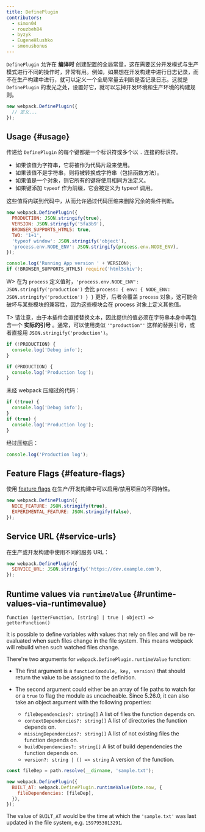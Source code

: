 ```yaml
---
title: DefinePlugin
contributors:
  - simon04
  - rouzbeh84
  - byzyk
  - EugeneHlushko
  - smonusbonus
---
```


`DefinePlugin` 允许在 **编译时** 创建配置的全局常量，这在需要区分开发模式与生产模式进行不同的操作时，非常有用。例如，如果想在开发构建中进行日志记录，而不在生产构建中进行，就可以定义一个全局常量去判断是否记录日志。这就是 `DefinePlugin` 的发光之处，设置好它，就可以忘掉开发环境和生产环境的构建规则。

```javascript
new webpack.DefinePlugin({
  // 定义...
});
```

## Usage {#usage}

传递给 `DefinePlugin` 的每个键都是一个标识符或多个以 `.` 连接的标识符。

- 如果该值为字符串，它将被作为代码片段来使用。
- 如果该值不是字符串，则将被转换成字符串（包括函数方法）。
- 如果值是一个对象，则它所有的键将使用相同方法定义。
- 如果键添加 `typeof` 作为前缀，它会被定义为 typeof 调用。

这些值将内联到代码中，从而允许通过代码压缩来删除冗余的条件判断。

```javascript
new webpack.DefinePlugin({
  PRODUCTION: JSON.stringify(true),
  VERSION: JSON.stringify('5fa3b9'),
  BROWSER_SUPPORTS_HTML5: true,
  TWO: '1+1',
  'typeof window': JSON.stringify('object'),
  'process.env.NODE_ENV': JSON.stringify(process.env.NODE_ENV),
});
```

```javascript
console.log('Running App version ' + VERSION);
if (!BROWSER_SUPPORTS_HTML5) require('html5shiv');
```

W> 在为 `process` 定义值时，`'process.env.NODE_ENV': JSON.stringify('production')` 会比 `process: { env: { NODE_ENV: JSON.stringify('production') } }` 更好，后者会覆盖 `process` 对象，这可能会破坏与某些模块的兼容性，因为这些模块会在 process 对象上定义其他值。

T> 请注意，由于本插件会直接替换文本，因此提供的值必须在字符串本身中再包含一个 **实际的引号** 。通常，可以使用类似 `'"production"'` 这样的替换引号，或者直接用 `JSON.stringify('production')`。

```javascript
if (!PRODUCTION) {
  console.log('Debug info');
}

if (PRODUCTION) {
  console.log('Production log');
}
```

未经 webpack 压缩过的代码：

```javascript
if (!true) {
  console.log('Debug info');
}
if (true) {
  console.log('Production log');
}
```

经过压缩后：

```javascript
console.log('Production log');
```

## Feature Flags {#feature-flags}

使用 [feature flags](https://en.wikipedia.org/wiki/Feature_toggle) 在生产/开发构建中可以启用/禁用项目的不同特性。

```javascript
new webpack.DefinePlugin({
  NICE_FEATURE: JSON.stringify(true),
  EXPERIMENTAL_FEATURE: JSON.stringify(false),
});
```

## Service URL {#service-urls}

在生产或开发构建中使用不同的服务 URL：

```javascript
new webpack.DefinePlugin({
  SERVICE_URL: JSON.stringify('https://dev.example.com'),
});
```

## Runtime values via `runtimeValue` {#runtime-values-via-runtimevalue}

`function (getterFunction, [string] | true | object) => getterFunction()`

It is possible to define variables with values that rely on files and will be re-evaluated when such files change in the file system. This means webpack will rebuild when such watched files change.

There're two arguments for `webpack.DefinePlugin.runtimeValue` function:

- The first argument is a `function(module, key, version)` that should return the value to be assigned to the definition.
- The second argument could either be an array of file paths to watch for or a `true` to flag the module as uncacheable. Since 5.26.0, it can also take an object argument with the following properties:

  - `fileDependencies?: string[]` A list of files the function depends on.
  - `contextDependencies?: string[]` A list of directories the function depends on.
  - `missingDependencies?: string[]` A list of not existing files the function depends on.
  - `buildDependencies?: string[]` A list of build dependencies the function depends on.
  - `version?: string | () => string` A version of the function.

```javascript
const fileDep = path.resolve(__dirname, 'sample.txt');

new webpack.DefinePlugin({
  BUILT_AT: webpack.DefinePlugin.runtimeValue(Date.now, {
    fileDependencies: [fileDep],
  }),
});
```

The value of `BUILT_AT` would be the time at which the `'sample.txt'` was last updated in the file system, e.g. `1597953013291`.

